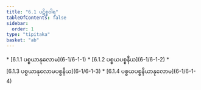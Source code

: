 ```yaml
---
title: "6.1 ပဋိစ္စဝါရ"
tableOfContents: false
sidebar:
  order: 1
type: "tipitaka"
basket: "ab"
---
```



<DynamicBreadcrumb />



<TableOfContents>
* [6.1.1 ပစ္စယာနုလောမ](6-1/6-1-1)
* [6.1.2 ပစ္စယပစ္စနီယ](6-1/6-1-2)
* [6.1.3 ပစ္စယာနုလောမပစ္စနီယ](6-1/6-1-3)
* [6.1.4 ပစ္စယပစ္စနီယာနုလောမ](6-1/6-1-4)
</TableOfContents>